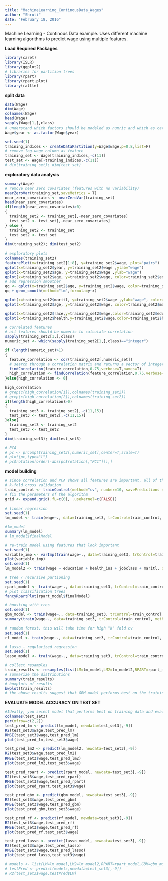 ```yaml
---
title: "MachineLearning_ContinousData_Wages"
author: "Shruti"
date: "February 18, 2016"
---
```

Machine Learning - Continous Data example. Uses different machine learning algorithms to predict wage using multiple features.

**Load Required Packages**
```r
library(caret)
library(ISLR)
library(ggplot2)
# libraries for partition trees
library(rpart)
library(rpart.plot)
library(rattle)
```

**split data**
```r
data(Wage)
dim(Wage)
colnames(Wage)
head(Wage)
sapply(Wage[1,],class)
# understand which factors should be modeled as numric and which as categorical data
Wage$year <- as.factor(Wage$year)

set.seed(1)
training_indices <- createDataPartition(y=Wage$wage,p=0.8,list=F)
# remove log-wage column as feature 
training_set <- Wage[training_indices,-c(11)]
test_set <- Wage[-training_indices,-c(11)]
# dim(training_set); dim(test_set)
```

**exploratory data analysis**
```r
summary(Wage)
# remove near zero covariates (features with no variability)
nearZeroVar(training_set,saveMetrics = T)
near_zero_covariates <- nearZeroVar(training_set)
head(near_zero_covariates)
if(length(near_zero_covariates)>0)
{
  training_set2 <- training_set[,-near_zero_covariates]
  test_set2 <- test_set[,-near_zero_covariates]
} else {
  training_set2 <- training_set
  test_set2 <- test_set
}
dim(training_set2); dim(test_set2)

# exploratory plots
colnames(training_set2)
featurePlot(x=training_set2[1:8], y=training_set2$wage, plot="pairs")
qplot(x=training_set2$year, y=training_set2$wage ,ylab="wage")
qplot(x=training_set2$age, y=training_set2$wage ,ylab="wage")
qplot(x=training_set2$age, y=training_set2$wage, color=training_set2$education,pch=training_set2$jobclass ,ylab="wage")
# add regression smoother
qq <- qplot(x=training_set2$age, y=training_set2$wage, color=training_set2$education,pch=training_set2$jobclass ,ylab="wage")
qq + geom_smooth(method="lm",formula=y~x)

qplot(x=training_set2$maritl, y=training_set2$wage ,ylab="wage", color=training_set2$age)
qplot(x=training_set2$age, y=training_set2$wage, color=training_set2$maritl ,ylab="wage")

qplot(x=training_set2$race,y=training_set2$wage,color=training_set2$education ,pch=training_set2$jobclass,cex=1,ylab="wage")
qplot(x=training_set2$health,y=training_set2$wage,color=training_set2$health_ins ,pch=training_set2$jobclass,cex=1,ylab="wage")

# correlated features
# all features should be numeric to calculate correlation
sapply(training_set2[1,],class)
numeric_set <- which(sapply(training_set2[1,],class)=="integer")

if (length(numeric_set)>1)
{
  feature_correlation <- cor(training_set2[,numeric_set])
  # search through a correlation matrix and returns a vector of integers corresponding to columns to remove to reduce pair-wise correlations.
  findCorrelation(feature_correlation,0.75,verbose=T,names=T)
  high_correlation <- findCorrelation(feature_correlation,0.75,verbose=T,names=T)
}else{high_correlation <- 0}

high_correlation
# grep(c(high_correlation[1]),colnames(training_set2))
# grep(c(high_correlation[2]),colnames(training_set2))
if(length(high_correlation)>0)
{
  training_set3 <- training_set2[,-c(11,15)]
  test_set3 <- test_set2[,-c(11,15)]
}else{
  training_set3 <- training_set2
  test_set3 <- test_set2
}
dim(training_set3); dim(test_set3)

# PCA
# pc <- prcomp(training_set3[,numeric_set],center=T,scale=T)
# plot(pc,type="l")
# pc$rotation[order(-abs(pc$rotation[,"PC1"])),]
```

**model building**
```r
# since correlation and PCA shows all features are important, all of them are used in the model
# k-fold cross validation
train_control <- trainControl(method="cv", number=10, savePredictions = T)
# fix the parameters of the algorithm
grid <- expand.grid(.fL=c(0), .usekernel=c(FALSE))

# linear regression
set.seed(1)
lm_model <- train(wage~., data=training_set3, trControl=train_control, method="lm" ,preProcess=c("scale","center","pca")) 

#lm_model
summary(lm_model)
# lm_model$finalModel

# re-train model using features that look important
set.seed(1)
variable_imp <- varImp(train(wage~., data=training_set3, trControl=train_control, method="lm" ,preProcess=c("scale","center"))) # not including pca in preProcess as its difficult to interpret their importance in model
plot(variable_imp)
set.seed(1)
lm_model2 <- train(wage ~ education + health_ins + jobclass + maritl, data=training_set3, trControl=train_control, method="lm",preProcess=c("scale","center","pca"))

# tree / recursive partioning
set.seed(1)
rpart_model <- train(wage~., data=training_set3, trControl=train_control, method="rpart" ,preProcess=c("scale","center","pca"))
# plot classification trees
fancyRpartPlot(rpart_model$finalModel)

# boosting with tres
set.seed(1)
gbm_model <- train(wage~., data=training_set3, trControl=train_control, method = "gbm", verbose=F ,preProcess=c("scale","center","pca"))
summary(train(wage~., data=training_set3, trControl=train_control, method = "gbm", verbose=F ,preProcess=c("scale","center")))

# random forest. this will take time for high "k" fold cv
set.seed(1)
rf_model <- train(wage~., data=training_set3, trControl=train_control, method="rf" ,preProcess=c("scale","center","pca"),importance = TRUE)

# lasso - regularized regression
set.seed(1)
lasso_model <- train(wage~., data=training_set3, trControl=train_control, method="lasso", metric="RMSE" ,preProcess=c("scale","center","pca"))

# collect resamples
train_results <- resamples(list(LM=lm_model,LM2=lm_model2,RPART=rpart_model,GBM=gbm_model,RF=rf_model,LS=lasso_model))
# summarize the distributions
summary(train_results)
# boxplots of results
bwplot(train_results)
# the above results suggest that GBM model performs best on the training data.
```

**EVALUATE MODEL ACCURACY ON TEST SET**
```r
#Ideally, you select model that performs best on training data and evaluate on test set. I am doing for all models just for illustration 
colnames(test_set3)
par(mfrow=c(2,2))
test_pred_lm <- predict(lm_model, newdata=test_set3[,-9])
R2(test_set3$wage,test_pred_lm)
RMSE(test_set3$wage,test_pred_lm)
plot(test_pred_lm,test_set3$wage)

test_pred_lm2 <- predict(lm_model2, newdata=test_set3[,-9])
R2(test_set3$wage,test_pred_lm2)
RMSE(test_set3$wage,test_pred_lm2)
plot(test_pred_lm2,test_set3$wage)

test_pred_rpart <- predict(rpart_model, newdata=test_set3[,-9])
R2(test_set3$wage,test_pred_rpart)
RMSE(test_set3$wage,test_pred_rpart)
plot(test_pred_rpart,test_set3$wage)

test_pred_gbm <- predict(gbm_model, newdata=test_set3[,-9])
R2(test_set3$wage,test_pred_gbm)
RMSE(test_set3$wage,test_pred_gbm)
plot(test_pred_gbm,test_set3$wage)

test_pred_rf <- predict(rf_model, newdata=test_set3[,-9])
R2(test_set3$wage,test_pred_rf)
RMSE(test_set3$wage,test_pred_rf)
plot(test_pred_rf,test_set3$wage)

test_pred_lasso <- predict(lasso_model, newdata=test_set3[,-9])
R2(test_set3$wage,test_pred_lasso)
RMSE(test_set3$wage,test_pred_lasso)
plot(test_pred_lasso,test_set3$wage)

# models <- list(LM=lm_model,LM2=lm_model2,RPART=rpart_model,GBM=gbm_model,RF=rf_model,LS=lasso_model)
# testPred <- predict(models,newdata=test_set3[,-9])
# R2(test_set3$wage,testPred$LM)

```


